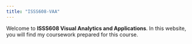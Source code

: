 ```yaml
---
title: "ISSS608-VAA"
---
```


Welcome to **ISSS608 Visual Analytics and Applications**. In this website, you will find my coursework prepared for this course.

